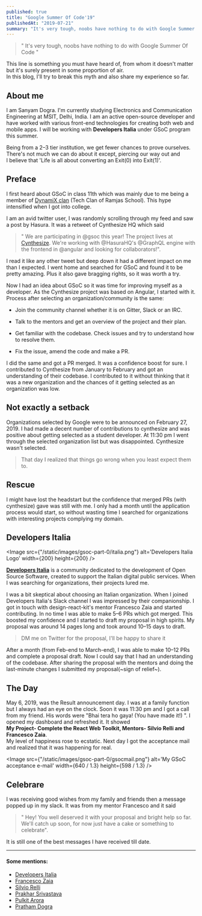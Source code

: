 ```yaml
---
published: true
title: "Google Summer Of Code'19"
publishedAt: "2019-07-21"
summary: "It's very tough, noobs have nothing to do with Google Summer Of Code. This line is something you must have heard of, from whom it doesn't matter but it's surely present in some proportion of air. In this blog, I'll try to break this myth and also share my experience so far."
---
```


> " It's very tough, noobs have nothing to do with Google Summer Of Code "

This line is something you must have heard of, from whom it doesn't matter but it's surely present in some proportion of air.  
In this blog, I'll try to break this myth and also share my experience so far.

## About me

I am Sanyam Dogra. I'm currently studying Electronics and Communication Engineering at MSIT, Delhi, India. I am an active open-source developer and have worked with various front-end technologies for creating both web and mobile apps. I will be working with **Developers Italia** under GSoC program this summer.

Being from a 2–3 tier institution, we get fewer chances to prove ourselves. There's not much we can do about it except, piercing our way out and  
I believe that 'Life is all about converting an Exit(0) into Exit(1)'.

## Preface

I first heard about GSoC in class 11th which was mainly due to me being a member of [DynamiX clan](http://dynamix.co.in/) (Tech Clan of Ramjas School). This hype intensified when I got into college.

I am an avid twitter user, I was randomly scrolling through my feed and saw a post by Hasura. It was a retweet of Cynthesize HQ which said

> " We are participating in @gsoc this year! The project lives at [Cynthesize](http://GitHub.com/Cynthesize). We're working with @HasuraHQ's @GraphQL engine with the frontend in @angular and looking for collaborators!".

I read it like any other tweet but deep down it had a different impact on me than I expected. I went home and searched for GSoC and found it to be pretty amazing. Plus it also gave bragging rights, so it was worth a try.

Now I had an idea about GSoC so it was time for improving myself as a developer. As the Cynthesize project was based on Angular, I started with it. Process after selecting an organization/community is the same:

- Join the community channel whether it is on Gitter, Slack or an IRC.

- Talk to the mentors and get an overview of the project and their plan.

- Get familiar with the codebase. Check issues and try to understand how to resolve them.

- Fix the issue, amend the code and make a PR.

I did the same and got a PR merged. It was a confidence boost for sure. I contributed to Cynthesize from January to February and got an understanding of their codebase. I contributed to it without thinking that it was a new organization and the chances of it getting selected as an organization was low.

## Not exactly a setback

Organizations selected by Google were to be announced on February 27, 2019. I had made a decent number of contributions to cynthesize and was positive about getting selected as a student developer. At 11:30 pm I went through the selected organization list but was disappointed. Cynthesize wasn't selected.

> That day I realized that things go wrong when you least expect them to.

## Rescue

I might have lost the headstart but the confidence that merged PRs (with cynthesize) gave was still with me. I only had a month until the application process would start, so without wasting time I searched for organizations with interesting projects complying my domain.

## Developers Italia

<Image
  src={"/static/images/gsoc-part-0/italia.png"}
  alt='Developers Italia Logo'
  width={200}
  height={200}
/>

[**Developers Italia**](https://developers.italia.it/) is a community dedicated to the development of Open Source Software, created to support the Italian digital public services. When I was searching for organizations, their projects lured me.

I was a bit skeptical about choosing an Italian organization. When I joined Developers Italia's Slack channel I was impressed by their companionship. I got in touch with design-react-kit's mentor Francesco Zaia and started contributing. In no time I was able to make 5–6 PRs which got merged. This boosted my confidence and I started to draft my proposal in high spirits. My proposal was around 14 pages long and took around 10–15 days to draft.

> DM me on Twitter for the proposal, I'll be happy to share it

After a month (from Feb-end to March-end), I was able to make 10–12 PRs and complete a proposal draft. Now I could say that I had an understanding of the codebase. After sharing the proposal with the mentors and doing the last-minute changes I submitted my proposal(~sign of relief~).

## The Day

May 6, 2019, was the Result announcement day. I was at a family function but I always had an eye on the clock. Soon it was 11:30 pm and I got a call from my friend. His words were "Bhai tera ho gaya! (You have made it!) ". I opened my dashboard and refreshed it. It showed  
**My Project- Complete the React Web Toolkit, Mentors- Silvio Relli and Francesco Zaia**.  
My level of happiness rose to ecstatic. Next day I got the acceptance mail and realized that it was happening for real.

<Image
  src={"/static/images/gsoc-part-0/gsocmail.png"}
  alt='My GSoC acceptance e-mail'
  width={640 / 1.3}
  height={598 / 1.3}
/>

## Celebrare

I was receiving good wishes from my family and friends then a message popped up in my slack. It was from my mentor Francesco and it said

> " Hey! You well deserved it with your proposal and bright help so far. We'll catch up soon, for now just have a cake or something to celebrate".

It is still one of the best messages I have received till date.

---

#### Some mentions:

- [Developers Italia](https://developers.italia.it/)
- [Francesco Zaia](https://teamdigitale.governo.it/en/people/francesco-zaia.htm)
- [Silvio Relli](https://www.relli.it/)
- [Prakhar Srivastava](http://prsr.me/)
- [Pulkit Arora](https://github.com/pulkit6559)
- [Pratham Dogra](https://pratham-dogra.netlify.com/)
